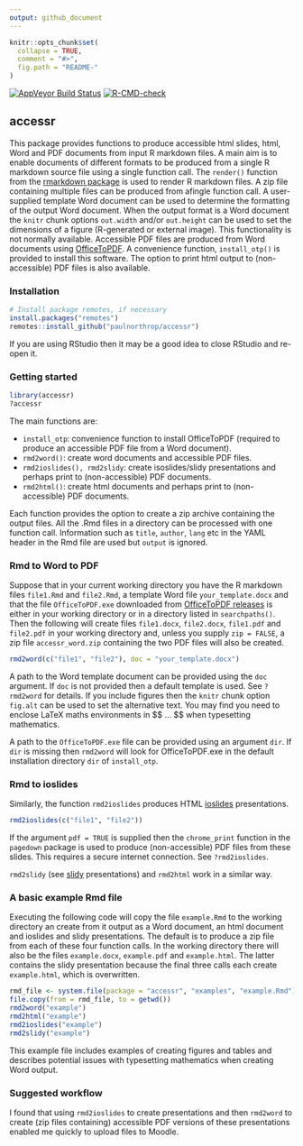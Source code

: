 ```yaml
---
output: github_document
---
```


<!-- README.md is generated from README.Rmd. Please edit that file -->

```r
knitr::opts_chunk$set(
  collapse = TRUE,
  comment = "#>",
  fig.path = "README-"
)
```

[![AppVeyor Build Status](https://ci.appveyor.com/api/projects/status/github/paulnorthrop/stat0002?branch=master&svg=true)](https://ci.appveyor.com/project/paulnorthrop/stat0002)
[![R-CMD-check](https://github.com/paulnorthrop/accessr/workflows/R-CMD-check/badge.svg)](https://github.com/paulnorthrop/accessr/actions)

## accessr

This package provides functions to produce accessible html slides, html, Word and PDF documents from input R markdown files.  A main aim is to enable documents of different formats to be produced from a single R markdown source file using a single function call.  The `render()` function from the [rmarkdown package](https://cran.r-project.org/package=rmarkdown) is used to render R markdown files. A zip file containing multiple files can be produced from afingle function call.  A user-supplied template Word document can be used to determine the formatting of the output Word document. When the output format is a Word document the `knitr` chunk options `out.width` and/or `out.height` can be used to set the dimensions of a figure (R-generated or external image).  This functionality is not normally available. Accessible PDF files are produced from Word documents using [OfficeToPDF](https://github.com/cognidox/OfficeToPDF).  A convenience function, `install_otp()` is provided to install this software. The option to print html output to (non-accessible) PDF files is also available.  

### Installation

```r
# Install package remotes, if necessary
install.packages("remotes")
remotes::install_github("paulnorthrop/accessr")
```

If you are using RStudio then it may be a good idea to close RStudio and re-open it.

### Getting started

```r
library(accessr)
?accessr
```

The main functions are:

* `install_otp`: convenience function to install OfficeToPDF (required to produce an accessible PDF file from a Word document).
* `rmd2word()`: create word documents and accessible PDF files.
* `rmd2ioslides(), rmd2slidy`: create isoslides/slidy presentations and perhaps print to (non-accessible) PDF documents.
* `rmd2html()`: create html documents and perhaps print to (non-accessible) PDF documents.

Each function provides the option to create a zip archive containing the output files.  All the .Rmd files in a directory can be processed with one function call.
Information such as `title`, `author`, `lang` etc in the YAML header in the Rmd file are used but `output` is ignored.

### Rmd to Word to PDF

Suppose that in your current working directory you have the R markdown files `file1.Rmd` and `file2.Rmd`, a template Word file `your_template.docx` and that the file `OfficeToPDF.exe` downloaded from [OfficeToPDF releases](https://github.com/cognidox/OfficeToPDF/releases) is either in your working directory or in a directory listed in `searchpaths()`.  Then the following will create files `file1.docx`, `file2.docx`, `file1.pdf` and `file2.pdf` in your working directory and, unless you supply `zip = FALSE`, a zip file `accessr_word.zip` containing the two PDF files will also be created.

```r
rmd2word(c("file1", "file2"), doc = "your_template.docx")
```

A path to the Word template document can be provided using the `doc` argument.  If `doc` is not provided then a default template is used. See `?rmd2word` for details. If you include figures then the `knitr` chunk option `fig.alt` can be used to set the alternative text. You may find you need to enclose LaTeX maths environments in \$\$ ... \$\$ when typesetting mathematics. 

A path to the `OfficeToPDF.exe` file can be provided using an argument `dir`. If `dir` is missing then `rmd2word` will look for OfficeToPDF.exe in the default installation directory `dir` of `install_otp`. 

### Rmd to ioslides 

Similarly, the function `rmd2ioslides` produces HTML [ioslides](https://bookdown.org/yihui/rmarkdown/ioslides-presentation.html) presentations.

```r
rmd2ioslides(c("file1", "file2"))
```

If the argument `pdf = TRUE` is supplied then the `chrome_print` function in the `pagedown` package is used to produce (non-accessible) PDF files from these slides.  This requires a secure internet connection. See `?rmd2ioslides`.

`rmd2slidy` (see [slidy](https://bookdown.org/yihui/rmarkdown/slidy-presentation.html) presentations) and `rmd2html` work in a similar way.

### A basic example Rmd file

Executing the following code will copy the file `example.Rmd` to the working directory an create from it output as a Word document, an html document and ioslides and slidy presentations. The default is to produce a zip file from each of these four function calls. In the working directory there will also be the files `example.docx`, `example.pdf` and `example.html`. The latter contains the slidy presentation because the final three calls each create `example.html`, which is overwritten.

```r
rmd_file <- system.file(package = "accessr", "examples", "example.Rmd")
file.copy(from = rmd_file, to = getwd())
rmd2word("example")
rmd2html("example")
rmd2ioslides("example")
rmd2slidy("example")
```

This example file includes examples of creating figures and tables and describes potential issues with typesetting mathematics when creating Word output.

### Suggested workflow

I found that using `rmd2ioslides` to create presentations and then `rmd2word` to create (zip files containing) accessible PDF versions of these presentations enabled me quickly to upload files to Moodle.

